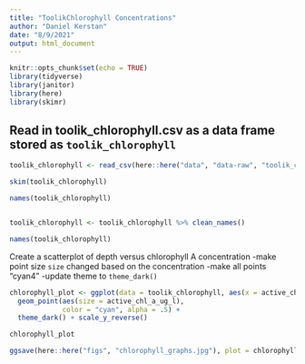 ```yaml
---
title: "ToolikChlorophyll Concentrations"
author: "Daniel Kerstan"
date: "8/9/2021"
output: html_document
---
```


```r
knitr::opts_chunk$set(echo = TRUE)
library(tidyverse)
library(janitor)
library(here)
library(skimr)
```

## Read in toolik_chlorophyll.csv as a data frame stored as `toolik_chlorophyll`

```r
toolik_chlorophyll <- read_csv(here::here("data", "data-raw", "toolik_chlorophyll.csv"), na = ".")

```

```r
skim(toolik_chlorophyll)

names(toolik_chlorophyll)



```

```r
toolik_chlorophyll <- toolik_chlorophyll %>% clean_names()

names(toolik_chlorophyll)
```

Create a scatterplot of depth versus chlorophyll A concentration 
-make point size `size` changed based on the concentration
-make all points "cyan4"
-update theme to `theme_dark()`
```r
chlorophyll_plot <- ggplot(data = toolik_chlorophyll, aes(x = active_chl_a_ug_l, y = depth)) +
  geom_point(aes(size = active_chl_a_ug_l), 
             color = "cyan", alpha = .5) +
  theme_dark() + scale_y_reverse()

chlorophyll_plot
```


```r
ggsave(here::here("figs", "chlorophyll_graphs.jpg"), plot = chlorophyll_plot)
```

